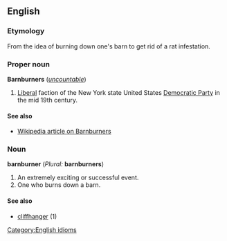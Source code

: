 ==English==
<!--===Pronunciation===-->
===Etymology===
From the idea of burning down one's barn to get rid of a rat infestation.

===Proper noun===
'''Barnburners''' (''[[uncountable]]'')

# [[Liberal]] faction of the New York state United States [[Democratic Party]] in the mid 19th century.

====See also====
*[[w:Barnburners|Wikipedia article on Barnburners]]

===Noun===
'''barnburner''' (''Plural:'' '''barnburners''')

# An extremely exciting or successful event.
# One who burns down a barn.

====See also====
*[[cliffhanger]] (1)

[[Category:English idioms]]
